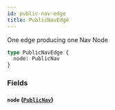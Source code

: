 ```yaml
---
id: public-nav-edge
title: PublicNavEdge
---
```



One edge producing one Nav Node


```graphql
type PublicNavEdge {
  node: PublicNav
}
```


### Fields

#### `node` ([`PublicNav`](/developers/demandhq-apis/storefront-api/graphql/reference/objects/public-nav))






